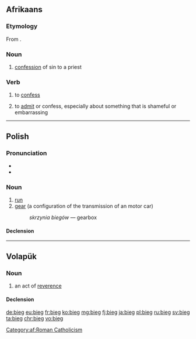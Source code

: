 ==Afrikaans==

===Etymology===
From {{etyl|nl|af}} {{m|nl|biecht}}.

===Noun===
{{af-noun|biegte}}

# {{label|af|religion}} [[confession]] of sin to a priest

===Verb===
{{af-verb}}

# {{label|af|religion}} to [[confess]]
# to [[admit]] or confess, especially about something that is shameful or embarrassing

[[Category:af:Roman Catholicism]]

----

==Polish==

===Pronunciation===
* {{IPA|[bʲɛk]|lang=pl}}
* {{audio|pl-bieg.ogg|audio|lang=pl}}

===Noun===
{{pl-noun|m-in}}

# [[run]]
# [[gear]] (a configuration of the transmission of an motor car)
#: ''skrzynia biegów'' — gearbox

====Declension====
{{pl-decl-noun-m-in}}

----

==Volapük==

===Noun===
{{vo-noun}}

# an act of [[reverence]]

====Declension====
{{vo-decl-noun}}

[[de:bieg]]
[[eu:bieg]]
[[fr:bieg]]
[[ko:bieg]]
[[mg:bieg]]
[[fj:bieg]]
[[ja:bieg]]
[[pl:bieg]]
[[ru:bieg]]
[[sv:bieg]]
[[ta:bieg]]
[[chr:bieg]]
[[vo:bieg]]